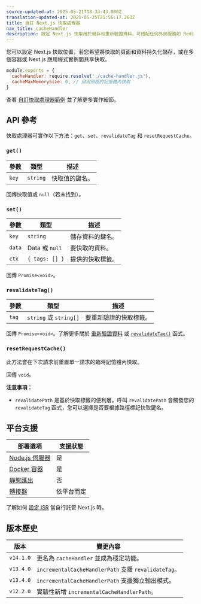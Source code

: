 ```yaml
---
source-updated-at: 2025-05-21T18:33:43.000Z
translation-updated-at: 2025-05-25T21:56:17.263Z
title: 自訂 Next.js 快取處理器
nav_title: cacheHandler
description: 設定 Next.js 快取用於儲存和重新驗證資料，可搭配任何外部服務如 Redis、Memcached 或其他服務使用。
---
```


您可以設定 Next.js 快取位置，若您希望將快取的頁面和資料持久化儲存，或在多個容器或 Next.js 應用程式實例間共享快取。

```js filename="next.config.js"
module.exports = {
  cacheHandler: require.resolve('./cache-handler.js'),
  cacheMaxMemorySize: 0, // 停用預設的記憶體內快取
}
```

查看 [自訂快取處理器範例](/docs/app/guides/self-hosting#configuring-caching) 並了解更多實作細節。

## API 參考

快取處理器可實作以下方法：`get`、`set`、`revalidateTag` 和 `resetRequestCache`。

### `get()`

| 參數      | 類型       | 描述                  |
| --------- | ---------- | -------------------- |
| `key`     | `string`  | 快取值的鍵名。        |

回傳快取值或 `null`（若未找到）。

### `set()`

| 參數      | 類型             | 描述                      |
| --------- | ---------------- | ------------------------ |
| `key`     | `string`        | 儲存資料的鍵名。          |
| `data`    | Data 或 `null`  | 要快取的資料。            |
| `ctx`     | `{ tags: [] }`  | 提供的快取標籤。          |

回傳 `Promise<void>`。

### `revalidateTag()`

| 參數      | 類型                     | 描述                   |
| --------- | ------------------------ | --------------------- |
| `tag`     | `string` 或 `string[]`  | 要重新驗證的快取標籤。 |

回傳 `Promise<void>`。了解更多關於 [重新驗證資料](/docs/app/guides/incremental-static-regeneration) 或 [`revalidateTag()`](/docs/app/api-reference/functions/revalidateTag) 函式。

### `resetRequestCache()`

此方法會在下次請求前重置單一請求的臨時記憶體內快取。

回傳 `void`。

**注意事項：**

- `revalidatePath` 是基於快取標籤的便利層。呼叫 `revalidatePath` 會觸發您的 `revalidateTag` 函式，您可以選擇是否要根據路徑標記快取鍵名。

## 平台支援

| 部署選項                                                      | 支援狀態         |
| ------------------------------------------------------------ | ---------------- |
| [Node.js 伺服器](/docs/app/getting-started/deploying#nodejs-server) | 是               |
| [Docker 容器](/docs/app/getting-started/deploying#docker)      | 是               |
| [靜態匯出](/docs/app/getting-started/deploying#static-export)  | 否               |
| [轉接器](/docs/app/getting-started/deploying#adapters)         | 依平台而定       |

了解如何 [設定 ISR](/docs/app/guides/self-hosting#caching-and-isr) 當自行託管 Next.js 時。

## 版本歷史

| 版本       | 變更內容                                                     |
| ---------- | ----------------------------------------------------------- |
| `v14.1.0`  | 更名為 `cacheHandler` 並成為穩定功能。                      |
| `v13.4.0`  | `incrementalCacheHandlerPath` 支援 `revalidateTag`。        |
| `v13.4.0`  | `incrementalCacheHandlerPath` 支援獨立輸出模式。            |
| `v12.2.0`  | 實驗性新增 `incrementalCacheHandlerPath`。                  |